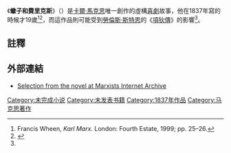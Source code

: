 {{Infobox book| <!-- See [[Wikipedia:WikiProject_Novels|Wikipedia:WikiProject Novels]] or [[Wikipedia:WikiProject_Books|Wikipedia:WikiProject Books]] -->
| name = Scorpion and Felix, A Humoristic Novel
| title_orig    = Skorpion und Felix, Humoristischer Roman
| translator    =
| image         =File:Marx1.jpg
| caption =Karl Marx as a student in 1836.
| author        = [[Karl_Marx|Karl Marx]]
| illustrator   =
| cover_artist  =
| country       = Germany
| language      = [[German_language|German]]
| series        =
| genre         = [[Comedic_novel|Comedic novel]]
| publisher     = not published
| release_date  =
| english_release_date =
| media_type    = unfinished manuscript
| pages         =
| isbn          =
| oclc=
| preceded_by   =
| followed_by   =
}}
《'''蠍子和費里克斯'''》（{{Lang-de|'''Skorpion und Felix'''}}）是[[卡爾·馬克思|卡爾·馬克思]]唯一創作的虛構[[喜劇|喜劇]]故事，他在1837年寫的時候才19歲<ref name=whe>Francis Wheen, ''Karl Marx.'' London: Fourth Estate, 1999; pp. 25–26.</ref><ref name="Hyman1974">{{cite book|author=Stanley Edgar Hyman|title=The tangled bank: Darwin, Marx, Frazer and Freud as imaginative writers|url=http://books.google.com/books?id=f0pmAAAAMAAJ|accessdate=6 March 2011|date=March 1974|publisher=Atheneum|page=86|archive-date=2013-08-26|archive-url=https://web.archive.org/web/20130826222305/http://books.google.com/books?id=f0pmAAAAMAAJ|dead-url=no}}</ref>，而這作品則可能受到[[勞倫斯·斯特恩|勞倫斯·斯特恩]]的《[[項狄傳|項狄傳]]》的影響<ref name=whe/>。

== 註釋 ==
{{Reflist}}

== 外部連結 ==
*[http://www.marxists.org/archive/marx/works/1837-pre/verse/verse41.htm Selection from the novel at Marxists Internet Archive] {{Wayback|url=http://www.marxists.org/archive/marx/works/1837-pre/verse/verse41.htm |date=20210425160649 }}

{{马恩著作}}

[[Category:未完成小说|Category:未完成小说]]
[[Category:未发表书籍|Category:未发表书籍]]
[[Category:1837年作品|Category:1837年作品]]
[[Category:马克思著作|Category:马克思著作]]
